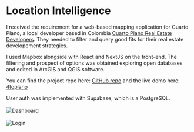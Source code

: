 
# Location Intelligence

I received the requirement for a web-based mapping application for Cuarto Plano, a local developer based in Colombia [Cuarto Plano Real Estate Developers](https://www.cuartoplano.com/).
They needed to filter and query good fits for their real estate developement strategies.

I used Mapbox alongside with React and NextJS on the front-end. The filtering and prospect of options was obtained exploring open databases and edited in ArcGIS and QGIS software.

You can find the project repo here: [GitHub repo](https://github.com/andriusmv/4toplano) and the live demo here: [4toplano](https://4toplano.vercel.app/)

User auth was implemented with Supabase, which is a PostgreSQL.
<br />
<br />
![Dashboard](../../public/dashboard.png)
<br />
<br />
![Login](../../public/login.png)
